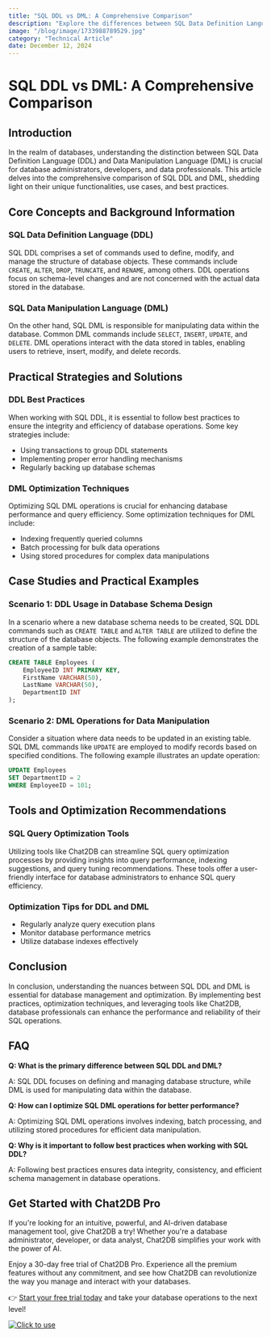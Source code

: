 ```yaml
---
title: "SQL DDL vs DML: A Comprehensive Comparison"
description: "Explore the differences between SQL Data Definition Language (DDL) and Data Manipulation Language (DML) with detailed examples and practical insights."
image: "/blog/image/1733988789529.jpg"
category: "Technical Article"
date: December 12, 2024
---
```


# SQL DDL vs DML: A Comprehensive Comparison


<Authors date="December 09, 2024">
  <Author name="Ethan Clarke" link="https://chat2db.ai" />
</Authors>

## Introduction

In the realm of databases, understanding the distinction between SQL Data Definition Language (DDL) and Data Manipulation Language (DML) is crucial for database administrators, developers, and data professionals. This article delves into the comprehensive comparison of SQL DDL and DML, shedding light on their unique functionalities, use cases, and best practices.

## Core Concepts and Background Information

### SQL Data Definition Language (DDL)

SQL DDL comprises a set of commands used to define, modify, and manage the structure of database objects. These commands include `CREATE`, `ALTER`, `DROP`, `TRUNCATE`, and `RENAME`, among others. DDL operations focus on schema-level changes and are not concerned with the actual data stored in the database.

### SQL Data Manipulation Language (DML)

On the other hand, SQL DML is responsible for manipulating data within the database. Common DML commands include `SELECT`, `INSERT`, `UPDATE`, and `DELETE`. DML operations interact with the data stored in tables, enabling users to retrieve, insert, modify, and delete records.

## Practical Strategies and Solutions

### DDL Best Practices

When working with SQL DDL, it is essential to follow best practices to ensure the integrity and efficiency of database operations. Some key strategies include:

- Using transactions to group DDL statements
- Implementing proper error handling mechanisms
- Regularly backing up database schemas

### DML Optimization Techniques

Optimizing SQL DML operations is crucial for enhancing database performance and query efficiency. Some optimization techniques for DML include:

- Indexing frequently queried columns
- Batch processing for bulk data operations
- Using stored procedures for complex data manipulations

## Case Studies and Practical Examples

### Scenario 1: DDL Usage in Database Schema Design

In a scenario where a new database schema needs to be created, SQL DDL commands such as `CREATE TABLE` and `ALTER TABLE` are utilized to define the structure of the database objects. The following example demonstrates the creation of a sample table:

```sql
CREATE TABLE Employees (
    EmployeeID INT PRIMARY KEY,
    FirstName VARCHAR(50),
    LastName VARCHAR(50),
    DepartmentID INT
);
```

### Scenario 2: DML Operations for Data Manipulation

Consider a situation where data needs to be updated in an existing table. SQL DML commands like `UPDATE` are employed to modify records based on specified conditions. The following example illustrates an update operation:

```sql
UPDATE Employees
SET DepartmentID = 2
WHERE EmployeeID = 101;
```

## Tools and Optimization Recommendations

### SQL Query Optimization Tools

Utilizing tools like Chat2DB can streamline SQL query optimization processes by providing insights into query performance, indexing suggestions, and query tuning recommendations. These tools offer a user-friendly interface for database administrators to enhance SQL query efficiency.

### Optimization Tips for DDL and DML

- Regularly analyze query execution plans
- Monitor database performance metrics
- Utilize database indexes effectively

## Conclusion

In conclusion, understanding the nuances between SQL DDL and DML is essential for database management and optimization. By implementing best practices, optimization techniques, and leveraging tools like Chat2DB, database professionals can enhance the performance and reliability of their SQL operations.

## FAQ

**Q: What is the primary difference between SQL DDL and DML?**

A: SQL DDL focuses on defining and managing database structure, while DML is used for manipulating data within the database.

**Q: How can I optimize SQL DML operations for better performance?**

A: Optimizing SQL DML operations involves indexing, batch processing, and utilizing stored procedures for efficient data manipulation.

**Q: Why is it important to follow best practices when working with SQL DDL?**

A: Following best practices ensures data integrity, consistency, and efficient schema management in database operations.


## Get Started with Chat2DB Pro

If you're looking for an intuitive, powerful, and AI-driven database management tool, give Chat2DB a try! Whether you're a database administrator, developer, or data analyst, Chat2DB simplifies your work with the power of AI.

Enjoy a 30-day free trial of Chat2DB Pro. Experience all the premium features without any commitment, and see how Chat2DB can revolutionize the way you manage and interact with your databases.

👉 [Start your free trial today](https://chat2db.ai/pricing) and take your database operations to the next level!


[![Click to use](/image/blog/bg/chat2db.jpg)](https://chat2db.ai/)
